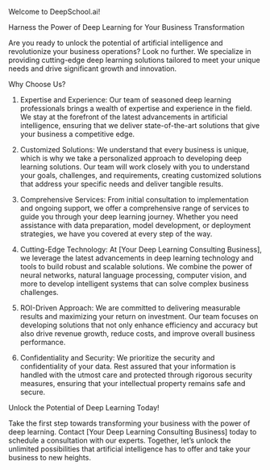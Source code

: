 Welcome to DeepSchool.ai!

Harness the Power of Deep Learning for Your Business Transformation

Are you ready to unlock the potential of artificial intelligence and revolutionize your business operations? Look no further. We specialize in providing cutting-edge deep learning solutions tailored to meet your unique needs and drive significant growth and innovation.

Why Choose Us?

1. Expertise and Experience: Our team of seasoned deep learning professionals brings a wealth of expertise and experience in the field. We stay at the forefront of the latest advancements in artificial intelligence, ensuring that we deliver state-of-the-art solutions that give your business a competitive edge.

2. Customized Solutions: We understand that every business is unique, which is why we take a personalized approach to developing deep learning solutions. Our team will work closely with you to understand your goals, challenges, and requirements, creating customized solutions that address your specific needs and deliver tangible results.

3. Comprehensive Services: From initial consultation to implementation and ongoing support, we offer a comprehensive range of services to guide you through your deep learning journey. Whether you need assistance with data preparation, model development, or deployment strategies, we have you covered at every step of the way.

4. Cutting-Edge Technology: At [Your Deep Learning Consulting Business], we leverage the latest advancements in deep learning technology and tools to build robust and scalable solutions. We combine the power of neural networks, natural language processing, computer vision, and more to develop intelligent systems that can solve complex business challenges.

5. ROI-Driven Approach: We are committed to delivering measurable results and maximizing your return on investment. Our team focuses on developing solutions that not only enhance efficiency and accuracy but also drive revenue growth, reduce costs, and improve overall business performance.

6. Confidentiality and Security: We prioritize the security and confidentiality of your data. Rest assured that your information is handled with the utmost care and protected through rigorous security measures, ensuring that your intellectual property remains safe and secure.

Unlock the Potential of Deep Learning Today!

Take the first step towards transforming your business with the power of deep learning. Contact [Your Deep Learning Consulting Business] today to schedule a consultation with our experts. Together, let's unlock the unlimited possibilities that artificial intelligence has to offer and take your business to new heights.
